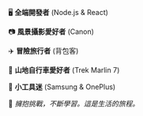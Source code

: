 <div class="flex flex-col gap-2">
  <p>
    🖥️ <strong>全端開發者</strong> (Node.js & React)
  </p>
  <p>
    📷 <strong>風景攝影愛好者</strong> (Canon)
  </p>
  <p>
    ✈️ <strong>冒險旅行者</strong> (背包客)
  </p>
  <p>
    🚴 <strong>山地自行車愛好者</strong> (Trek Marlin 7)
  </p>
  <p>
    📱 <strong>小工具迷</strong> (Samsung & OnePlus)
  </p>
  <p>💬 <em>擁抱挑戰，不斷學習。這是生活的旅程。</em></p>
</div>